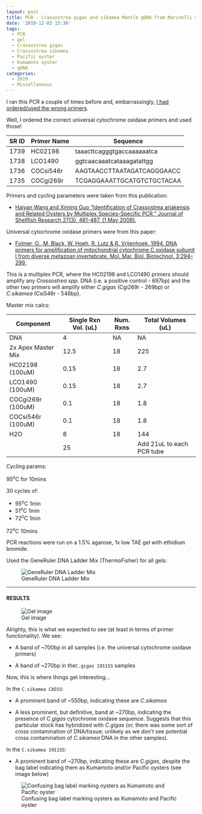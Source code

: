 ```yaml
---
layout: post
title: PCR - Crassostrea gigas and sikamea Mantle gDNA from Marinelli Shellfish Company
date: '2019-12-03 15:30'
tags:
  - PCR
  - gel
  - Crassostrea gigas
  - Crassostrea sikamea
  - Pacific oyster
  - Kumamoto oyster
  - gDNA
categories:
  - 2019
  - Miscellaneous
---
```

I ran this PCR a couple of times before and, embarrassingly, [I had ordered/used the wrong primers](https://robertslab.github.io/sams-notebook/2019/11/21/PCR-Crassostrea-gigas-and-sikamea-Mantle-gDNA-from-Marinellie-Shellfish-Company-No-Multiplex.html).

Well, I ordered the correct universal cytochrome oxidase primers and used those!

| SR ID | Primer Name | Sequence                   |
|-------|-------------|----------------------------|
| 1739  | HC02198     | taaacttcagggtgaccaaaaaatca |
| 1738  | LCO1490     | ggtcaacaaatcataaagatattgg  |
| 1736  | COCsi546r   | AAGTAACCTTAATAGATCAGGGAACC |
| 1735  | COCgi269r   | TCGAGGAAATTGCATGTCTGCTACAA |


Primers and cycling parameters were taken from this publication:

- [Haiyan Wang and Ximing Guo "Identification of Crassostrea ariakensis and Related Oysters by Multiplex Species-Specific PCR," Journal of Shellfish Research 27(3), 481-487, (1 May 2008).](https://www.researchgate.net/profile/Ximing_Guo/publication/259643859_Identification_of_Crassostrea_ariakensis_and_related_oysters_by_multiplex_species-specific_PCR/links/55c79eb708aeb9756746e35e/Identification-of-Crassostrea-ariakensis-and-related-oysters-by-multiplex-species-specific-PCR.pdf)

Universal cytochrome oxidase primers were from this paper:

- [Folmer, O., M. Black, W. Hoeh, R. Lutz & R. Vrijenhoek. 1994. DNA
primers for amplification of mitochondrial cytochrome C oxidase
subunit I from diverse metazoan invertebrate. Mol. Mar. Biol.
Biotechnol. 3:294–299.](https://www.researchgate.net/publication/15316743_DNA_primers_for_amplification_of_mitochondrial_Cytochrome_C_oxidase_subunit_I_from_diverse_metazoan_invertebrates)


This is a multiplex PCR, where the HC02198 and LCO1490 primers should amplify any _Crassostrea spp._ DNA (i.e. a positive control - 697bp) and the other two primers will amplify either _C.gigas_ (Cgi269r - 269bp) or _C.sikamea_ (Csi546r - 546bp).

Master mix calcs:

| Component              | Single Rxn Vol. (uL) | Num. Rxns | Total Volumes (uL)        |
|------------------------|----------------------|-----------|---------------------------|
| DNA                    | 4                    | NA        | NA                        |
| 2x Apex Master Mix | 12.5                 | 18        | 225                       |
| HC02198 (100uM)              | 0.15                 | 18        | 2.7                       |
| LCO1490 (100uM)           | 0.15                 | 18        | 2.7                       |
| COCgi269r (100uM)           | 0.1                  | 18        | 1.8                       |
| COCsi546r (100uM)            | 0.1                  | 18        | 1.8                       |
| H2O                    | 8                    | 18        | 144                       |
|                        | 25                   |           | Add 21uL to each PCR tube |


Cycling params:

95<sup>o</sup>C for 10mins

30 cycles of:

- 95<sup>o</sup>C 1min
- 51<sup>o</sup>C 1min
- 72<sup>o</sup>C 1min

72<sup>o</sup>C 10mins

PCR reactions were run on a 1.5% agarose, 1x low TAE gel with ethidium bromide.

Used the GeneRuler DNA Ladder Mix (ThermoFisher) for all gels:

![GeneRuler DNA Ladder Mix](https://github.com/RobertsLab/resources/blob/master/protocols/Commercial_Protocols/ThermoFisher_OgeneRuler_DNA_Ladder_Mix_F100439.jpg?raw=true)


---

#### RESULTS


![Gel image](https://github.com/RobertsLab/sams-notebook/blob/master/images/20191203_gel_cgigas_csikamea_PCR.jpg?raw=true)



Alrighty, this is what we expected to see (at least in terms of primer functionality). We see:

- A band of ~700bp in all samples (i.e. the universal cytochrome oxidase primers)

- A band of ~270bp in the`C.gigas 1911SS` samples


Now, this is where things get interesting...

In the `C.sikamea CA5SS`:

- A prominent band of ~550bp, indicating these are _C.sikamea_

- A less prominent, but definitive, band at ~270bp, indicating the presence of _C.gigas_ cytochrome oxidase sequence. Suggests that this particular stock has hybridized with _C.gigas_ (or, there was some sort of cross contamination of DNA/tissue; unlikely as we _don't_ see potential cross contamination of _C.sikamea_ DNA in the other samples).

In the `C.sikamea 1911SS`:

- A prominent band of ~270bp, indicating these are _C.gigas_, despite the bag label indicating them as Kumamoto _and/or_ Pacific oysters (see image below)


![Confusing bag label marking oysters as Kumamoto and Pacific oyster](https://github.com/RobertsLab/sams-notebook/blob/master/images/20191030_marinelli_shellfish-04.jpg?raw=true)
